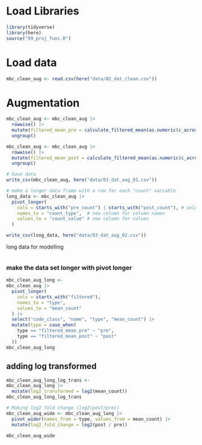 # Load Libraries

```r
library(tidyverse)
library(here)
source("99_proj_func.R")
```

# Load data

```r
mbc_clean_aug <- read.csv(here("data/02_dat_clean.csv"))
```

# Augmentation

```r
mbc_clean_aug <- mbc_clean_aug |> 
  rowwise() |> 
  mutate(filtered_mean_pre = calculate_filtered_mean(as.numeric(c_across(starts_with("pre_count"))))) |> 
  ungroup()

mbc_clean_aug <- mbc_clean_aug |> 
  rowwise() |> 
  mutate(filtered_mean_post = calculate_filtered_mean(as.numeric(c_across(starts_with("post_count"))))) |> 
  ungroup()

# Save data
write_csv(mbc_clean_aug, here("data/03_dat_aug_01.csv"))
```

```r
# make a longer data frame with a row for each "count" variable
long_data <- mbc_clean_aug |> 
  pivot_longer(
    cols = starts_with("pre_count") | starts_with("post_count"), # select count columns
    names_to = "count_type",  # new column for column names
    values_to = "count_value" # new column for values
  ) 

write_csv(long_data, here("data/03_dat_aug_02.csv"))

```

long data for modelling

```r

```

### make the data set longer with pivot longer

```r

mbc_clean_aug_long <- 
mbc_clean_aug |> 
  pivot_longer(
    cols = starts_with("filtered"),
    names_to = "type",
    values_to = "mean_count"
  ) |> 
  select("code_class", "name", "type", "mean_count") |> 
  mutate(type = case_when(
    type == "filtered_mean_pre" ~ "pre",
    type == "filtered_mean_post" ~ "post"
  ))
mbc_clean_aug_long

```

## adding log transformed

```r
mbc_clean_aug_long_log_trans <- 
mbc_clean_aug_long |> 
  mutate(log2_transformed = log2(mean_count))
mbc_clean_aug_long_log_trans
```


```r
# Making log2 fold change (log2(post/pre))
mbc_clean_aug_wide <- mbc_clean_aug_long |> 
  pivot_wider(names_from = type, values_from = mean_count) |> 
  mutate(log2_fold_change = log2(post / pre))

mbc_clean_aug_wide
```
